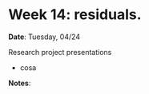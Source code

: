 # Week 14: residuals.

**Date**: Tuesday, 04/24 

Research project presentations

- cosa

**Notes**: 
